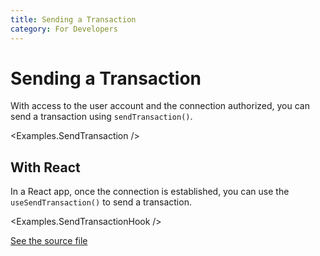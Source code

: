 ```yaml
---
title: Sending a Transaction
category: For Developers
---
```


# Sending a Transaction

With access to the user account and the connection authorized, you can send a transaction using `sendTransaction()`.

<CodeImport
  file="../../examples/sendTransaction/SendTransaction.tsx"
  commentBlock="sendTransaction"
/>
<Examples.SendTransaction />

## With React

In a React app, once the connection is established, you can use the `useSendTransaction()` to send a transaction.

<CodeImport
  file="../../examples/sendTransaction/hooks/SendTransactionHook.tsx"
  commentBlock="sendTransaction"
/>
<Examples.SendTransactionHook />

[See the source file](https://github.com/FuelLabs/fuel-connectors/tree/main/packages/react/src/hooks/useSendTransaction.ts)
